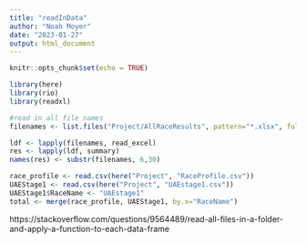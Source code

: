 ```yaml
---
title: "readInData"
author: "Noah Moyer"
date: "2023-01-27"
output: html_document
---
```


```r
knitr::opts_chunk$set(echo = TRUE)
```

```r
library(here)
library(rio)
library(readxl)
```

```r
#read in all file names
filenames <- list.files("Project/AllRaceResults", pattern="*.xlsx", full.names=TRUE)

ldf <- lapply(filenames, read_excel)
res <- lapply(ldf, summary)
names(res) <- substr(filenames, 6,30)
````


```r
race_profile <- read.csv(here("Project", "RaceProfile.csv"))
UAEStage1 <- read.csv(here("Project", "UAEstage1.csv"))
UAEStage1$RaceName <- "UAEstage1"
total <- merge(race_profile, UAEStage1, by.x="RaceName")
```

https://stackoverflow.com/questions/9564489/read-all-files-in-a-folder-and-apply-a-function-to-each-data-frame
